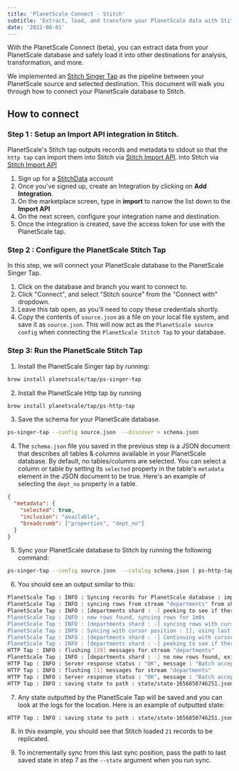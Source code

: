 ```yaml
---
title: 'PlanetScale Connect - Stitch'
subtitle: 'Extract, load, and transform your PlanetScale data with Stitch.'
date: '2022-08-01'
---
```



With the PlanetScale Connect (beta), you can extract data from your PlanetScale database and safely load it into other destinations for analysis, transformation, and more.

We implemented an [Stitch Singer Tap](https://stitchdata.com/) as the pipeline between your PlanetScale source and selected destination. This document will walk you through how to connect your PlanetScale database to Stitch.

## How to connect

### Step 1 : Setup an Import API integration in Stitch.

PlanetScale's Stitch tap outputs records and metadata to stdout so that the `http tap` can import them into Stitch via [Stitch Import API](https://www.stitchdata.com/docs/developers/import-api/).
into Stitch via [Stitch Import API](https://www.stitchdata.com/docs/developers/import-api/)

1. Sign up for a [StitchData](https://app.stitchdata.com/signup) account
2. Once you've signed up, create an Integration by clicking on **Add Integration**.
3. On the marketplace screen, type in **import** to narrow the list down to the **Import API**
   <ImageBlock alt='Add Stitch Integration' src={integration} />
4. On the next screen, configure your integration name and destination.
   <ImageBlock alt='Configure Stitch Integration' src={configure} />
5. Once the integration is created, save the access token for use with the PlanetScale tap.
   <ImageBlock alt='Save Stitch API Token' src={apiToken} />

### Step 2 : Configure the PlanetScale Stitch Tap

In this step, we will connect your PlanetScale database to the PlanetScale Singer Tap.

1. Click on the database and branch you want to connect to.
2. Click "Connect", and select "Stitch source" from the "Connect with" dropdown.
3. Leave this tab open, as you'll need to copy these credentials shortly.
   <ImageBlock alt='Stitch Source config' src={connect} />
4. Copy the contents of `source.json` as a file on your local file system, and save it as `source.json`. This will now act
   as the `PlanetScale source config` when connecting the `PlanetScale Stitch Tap` to your database.

### Step 3: Run the PlanetScale Stitch Tap

1. Install the PlanetScale Singer tap by running:

```bash
brew install planetscale/tap/ps-singer-tap
```

2. Install the PlanetScale Http tap by running

```bash
brew install planetscale/tap/ps-http-tap
```

3. Save the schema for your PlanetScale database.

```bash
ps-singer-tap --config source.json  --discover > schema.json
```

4. The `schema.json` file you saved in the previous step is a JSON document
   that describes all tables & columns available in your PlanetScale database. By default, no tables/columns are selected.
   You can select a column or table by setting its `selected` property in the table's `metadata` element in the JSON document to be true.
   Here's an example of selecting the `dept_no` property in a table.

```json
{
  "metadata": {
    "selected": true,
    "inclusion": "available",
    "breadcrumb": ["properties", "dept_no"]
  }
}
```

5. Sync your PlanetScale database to Stitch by running the following command:

```bash
ps-singer-tap --config source.json  --catalog schema.json | ps-http-tap  --api-token $(cat access_token)
```

6. You should see an output similar to this:

```bash
PlanetScale Tap : INFO : Syncing records for PlanetScale database : import-on-scaler
PlanetScale Tap : INFO : syncing rows from stream "departments" from shard "-"
PlanetScale Tap : INFO : [departments shard : -] peeking to see if there's any new rows
PlanetScale Tap : INFO : new rows found, syncing rows for 1m0s
PlanetScale Tap : INFO : [departments shard : -] syncing rows with cursor [shard:"-" keyspace:"import-on-scaler"]
PlanetScale Tap : INFO : Syncing with cursor position : [], using last known PK : false, stop cursor is : [MySQL56/e42292e8-e28f-11ec-9c5b-d680f5d655b3:1-705,e4e20f06-e28f-11ec-8d20-8e7ac09cb64c:1-26,eba743a8-e28f-11ec-9227-62aa711d33c6:1-20]
PlanetScale Tap : INFO : [departments shard : -] Continuing with cursor after server timeout
PlanetScale Tap : INFO : [departments shard : -] peeking to see if there's any new rows
HTTP Tap : INFO : flushing [20] messages for stream "departments"
PlanetScale Tap : INFO : [departments shard : -] no new rows found, exiting
HTTP Tap : INFO : Server response status : "OK", message : "Batch accepted"
HTTP Tap : INFO : flushing [1] messages for stream "departments"
HTTP Tap : INFO : Server response status : "OK", message : "Batch accepted"
HTTP Tap : INFO : saving state to path : state/state-1656850746251.json
```

7. Any state outputted by the PlanetScale Tap will be saved and you can look at the logs for the location.
   Here is an example of outputted state:

```bash
HTTP Tap : INFO : saving state to path : state/state-1656850746251.json
```

8. In this example, you should see that Stitch loaded `21` records to be replicated.

   <ImageBlock alt='Completed Stitch import' src={success} />

9. To incrementally sync from this last sync position, pass the path to last saved state in step 7 as the `--state` argument when you run sync.
